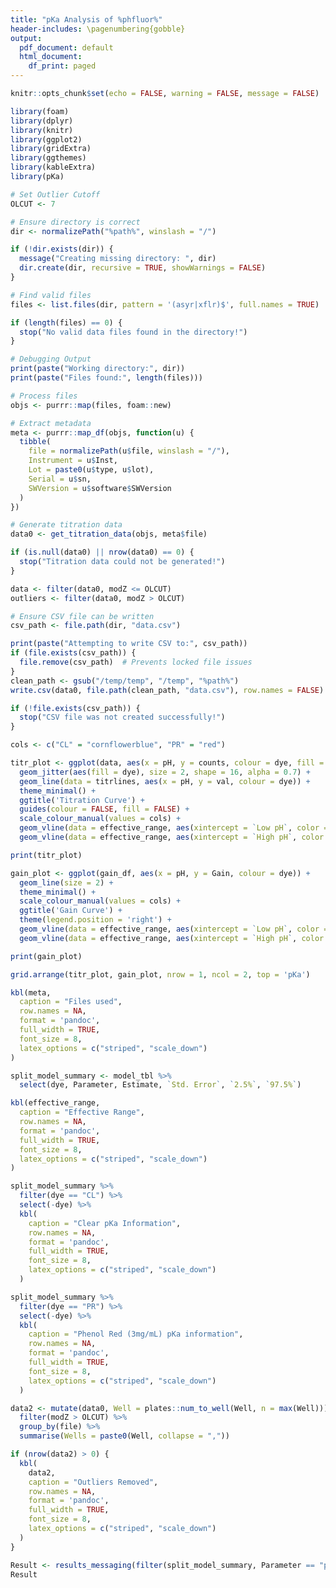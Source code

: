 ```yaml
---
title: "pKa Analysis of %phfluor%"
header-includes: \pagenumbering{gobble}
output:
  pdf_document: default
  html_document:
    df_print: paged
---
```


```r
knitr::opts_chunk$set(echo = FALSE, warning = FALSE, message = FALSE)
```

```r
library(foam)
library(dplyr)
library(knitr)
library(ggplot2)
library(gridExtra)
library(ggthemes)
library(kableExtra)
library(pKa)

# Set Outlier Cutoff
OLCUT <- 7

# Ensure directory is correct
dir <- normalizePath("%path%", winslash = "/")

if (!dir.exists(dir)) {
  message("Creating missing directory: ", dir)
  dir.create(dir, recursive = TRUE, showWarnings = FALSE)
}

# Find valid files
files <- list.files(dir, pattern = '(asyr|xflr)$', full.names = TRUE)

if (length(files) == 0) {
  stop("No valid data files found in the directory!")
}

# Debugging Output
print(paste("Working directory:", dir))
print(paste("Files found:", length(files)))

# Process files
objs <- purrr::map(files, foam::new)

# Extract metadata
meta <- purrr::map_df(objs, function(u) {
  tibble(
    file = normalizePath(u$file, winslash = "/"),
    Instrument = u$Inst,
    Lot = paste0(u$type, u$lot),
    Serial = u$sn,
    SWVersion = u$software$SWVersion
  )
})

# Generate titration data
data0 <- get_titration_data(objs, meta$file)

if (is.null(data0) || nrow(data0) == 0) {
  stop("Titration data could not be generated!")
}

data <- filter(data0, modZ <= OLCUT)
outliers <- filter(data0, modZ > OLCUT)

# Ensure CSV file can be written
csv_path <- file.path(dir, "data.csv")

print(paste("Attempting to write CSV to:", csv_path))
if (file.exists(csv_path)) {
  file.remove(csv_path)  # Prevents locked file issues
}
clean_path <- gsub("/temp/temp", "/temp", "%path%")
write.csv(data0, file.path(clean_path, "data.csv"), row.names = FALSE)

if (!file.exists(csv_path)) {
  stop("CSV file was not created successfully!")
}
```

```r
cols <- c("CL" = "cornflowerblue", "PR" = "red")

titr_plot <- ggplot(data, aes(x = pH, y = counts, colour = dye, fill = dye)) +
  geom_jitter(aes(fill = dye), size = 2, shape = 16, alpha = 0.7) +
  geom_line(data = titrlines, aes(x = pH, y = val, colour = dye)) +
  theme_minimal() +
  ggtitle('Titration Curve') +
  guides(colour = FALSE, fill = FALSE) +
  scale_colour_manual(values = cols) +
  geom_vline(data = effective_range, aes(xintercept = `Low pH`, color = dye), linetype = 'dotted') +
  geom_vline(data = effective_range, aes(xintercept = `High pH`, color = dye), linetype = 'dotted')

print(titr_plot)
```

```r
gain_plot <- ggplot(gain_df, aes(x = pH, y = Gain, colour = dye)) +
  geom_line(size = 2) +
  theme_minimal() +
  scale_colour_manual(values = cols) +
  ggtitle('Gain Curve') +
  theme(legend.position = 'right') +
  geom_vline(data = effective_range, aes(xintercept = `Low pH`, color = dye), linetype = 'dotted') +
  geom_vline(data = effective_range, aes(xintercept = `High pH`, color = dye), linetype = 'dotted')

print(gain_plot)
```

```r
grid.arrange(titr_plot, gain_plot, nrow = 1, ncol = 2, top = 'pKa')
```

```r
kbl(meta,
  caption = "Files used",
  row.names = NA,
  format = 'pandoc',
  full_width = TRUE,
  font_size = 8,
  latex_options = c("striped", "scale_down")
)

split_model_summary <- model_tbl %>%
  select(dye, Parameter, Estimate, `Std. Error`, `2.5%`, `97.5%`)

kbl(effective_range,
  caption = "Effective Range",
  row.names = NA,
  format = 'pandoc',
  full_width = TRUE,
  font_size = 8,
  latex_options = c("striped", "scale_down")
)

split_model_summary %>%
  filter(dye == "CL") %>%
  select(-dye) %>%
  kbl(
    caption = "Clear pKa Information",
    row.names = NA,
    format = 'pandoc',
    full_width = TRUE,
    font_size = 8,
    latex_options = c("striped", "scale_down")
  )

split_model_summary %>%
  filter(dye == "PR") %>%
  select(-dye) %>%
  kbl(
    caption = "Phenol Red (3mg/mL) pKa information",
    row.names = NA,
    format = 'pandoc',
    full_width = TRUE,
    font_size = 8,
    latex_options = c("striped", "scale_down")
  )
```

```r
data2 <- mutate(data0, Well = plates::num_to_well(Well, n = max(Well))) %>%
  filter(modZ > OLCUT) %>%
  group_by(file) %>%
  summarise(Wells = paste0(Well, collapse = ","))

if (nrow(data2) > 0) {
  kbl(
    data2,
    caption = "Outliers Removed",
    row.names = NA,
    format = 'pandoc',
    full_width = TRUE,
    font_size = 8,
    latex_options = c("striped", "scale_down")
  )
}
```

```r
Result <- results_messaging(filter(split_model_summary, Parameter == "pKa", dye == "CL"))
Result
```
